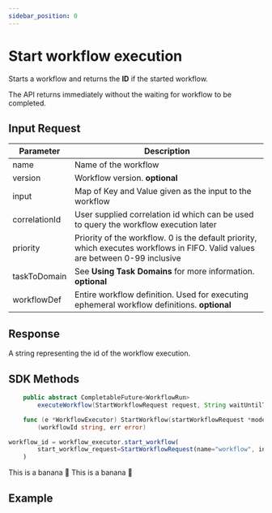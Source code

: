 ```yaml
---
sidebar_position: 0
---
```



# Start workflow execution
Starts a workflow and returns the **ID** if the started workflow.

The API returns immediately without the waiting for workflow to be completed.
## Input Request

|Parameter|Description|
|---|---|
|name|Name of the workflow|
|version|Workflow version. **optional**|
|input|Map of Key and Value given as the input to the workflow|
|correlationId|User supplied correlation id which can be used to query the workflow execution later|
|priority|Priority of the workflow.  0 is the default priority, which executes workflows in FIFO.  Valid values are between 0-99 inclusive|
|taskToDomain|See **Using Task Domains** for more information. **optional**|
|workflowDef|Entire workflow definition.  Used for executing ephemeral workflow definitions.  **optional**|

## Response
A string representing the id of the workflow execution.

## SDK Methods

<Tabs>
<TabItem value="Java" label="Java">

```java
    public abstract CompletableFuture<WorkflowRun>
        executeWorkflow(StartWorkflowRequest request, String waitUntilTask);
```
</TabItem>

  <TabItem value="Golang" label="Golang">

```go
    func (e *WorkflowExecutor) StartWorkflow(startWorkflowRequest *model.StartWorkflowRequest)
        (workflowId string, err error)
```
  </TabItem>
  <TabItem value="Python" label="Python">

```javascript
workflow_id = workflow_executor.start_workflow(
        start_workflow_request=StartWorkflowRequest(name="workflow", input={})
    )
```

  </TabItem>
  <TabItem value="CSharp" label="CSharp">
      This is a banana 🍌
  </TabItem>
  <TabItem value="javascript" label="Javascript">
        This is a banana 🍌
    </TabItem>
</Tabs>



## Example